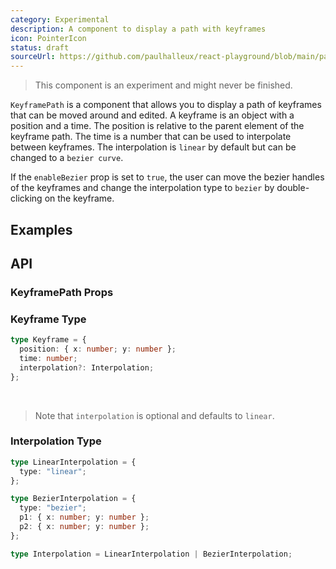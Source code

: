 ```yaml
---
category: Experimental
description: A component to display a path with keyframes
icon: PointerIcon
status: draft
sourceUrl: https://github.com/paulhalleux/react-playground/blob/main/packages/playground/src/components/KeyframePath/KeyframePath.tsx
---
```


> This component is an experiment and might never be finished.

`KeyframePath` is a component that allows you to display a path of keyframes that can be moved around and edited.
A keyframe is an object with a position and a time. The position is relative to the parent element of the keyframe path.
The time is a number that can be used to interpolate between keyframes.
The interpolation is `linear` by default but can be changed to a `bezier curve`.

If the `enableBezier` prop is set to `true`, the user can move the bezier handles of the keyframes
and change the interpolation type to `bezier` by double-clicking on the keyframe.

## Examples

<Example name="KeyframePath" />

## API

### KeyframePath Props

<Properties component="KeyframePath" />

### Keyframe Type

```ts
type Keyframe = {
  position: { x: number; y: number };
  time: number;
  interpolation?: Interpolation;
};
```

&nbsp;

> Note that `interpolation` is optional and defaults to `linear`.

### Interpolation Type

```ts
type LinearInterpolation = {
  type: "linear";
};

type BezierInterpolation = {
  type: "bezier";
  p1: { x: number; y: number };
  p2: { x: number; y: number };
};

type Interpolation = LinearInterpolation | BezierInterpolation;
```